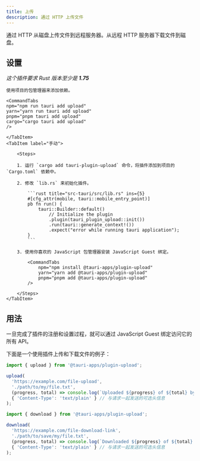 ```yaml
---
title: 上传
description: 通过 HTTP 上传文件
---
```



<PluginLinks plugin="upload" />

通过 HTTP 从磁盘上传文件到远程服务器。从远程 HTTP 服务器下载文件到磁盘。

## 设置

_这个插件要求 Rust 版本至少是 **1.75**_

<Tabs>
	<TabItem label="自动">

    使用项目的包管理器来添加依赖。

    <CommandTabs
    npm="npm run tauri add upload"
    yarn="yarn run tauri add upload"
    pnpm="pnpm tauri add upload"
    cargo="cargo tauri add upload"
    />

    </TabItem>
    <TabItem label="手动">

    	<Steps>

    	1. 运行 `cargo add tauri-plugin-upload` 命令，将插件添加到项目的 `Cargo.toml` 依赖中。

    	2. 修改 `lib.rs` 来初始化插件。

    		```rust title="src-tauri/src/lib.rs" ins={5}
    		#[cfg_attr(mobile, tauri::mobile_entry_point)]
    		pb fn run() {
    			tauri::Builder::default()
    				// Initialize the plugin
    				.plugin(tauri_plugin_upload::init())
        			.run(tauri::generate_context!())
        			.expect("error while running tauri application");
    		}
    		```

    	3. 使用你喜欢的 JavaScript 包管理器安装 JavaScript Guest 绑定。

    		<CommandTabs
    			npm="npm install @tauri-apps/plugin-upload"
    			yarn="yarn add @tauri-apps/plugin-upload"
    			pnpm="pnpm add @tauri-apps/plugin-upload"
    		/>

    	</Steps>
    </TabItem>

</Tabs>

## 用法

一旦完成了插件的注册和设置过程，就可以通过 JavaScript Guest 绑定访问它的所有 API。

下面是一个使用插件上传和下载文件的例子：

```js
import { upload } from '@tauri-apps/plugin-upload';

upload(
  'https://example.com/file-upload',
  './path/to/my/file.txt',
  (progress, total) => console.log(`Uploaded ${progress} of ${total} bytes`), // 上传进度时调用的回调函数
  { 'Content-Type': 'text/plain' } // 与请求一起发送的可选头信息
);
```

```js
import { download } from '@tauri-apps/plugin-upload';

download(
  'https://example.com/file-download-link',
  './path/to/save/my/file.txt',
  (progress, total) => console.log(`Downloaded ${progress} of ${total} bytes`), // 下载进度时调用的回调函数
  { 'Content-Type': 'text/plain' } // 与请求一起发送的可选头信息
);
```
